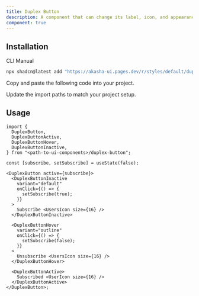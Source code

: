 ```yaml
---
title: Duplex Button
description: A component that can change its label, icon, and appearance based on active and hover states.
component: true
---
```


<ComponentPreview
  name="duplex-button-demo"
  description="DuplexButton example"
/>

## Installation

<Tabs defaultValue="cli">

<TabsList>
  <TabsTrigger value="cli">CLI</TabsTrigger>
  <TabsTrigger value="manual">Manual</TabsTrigger>
</TabsList>

<TabsContent value="cli">

```bash
npx shadcn@latest add "https://akasha-ui.pages.dev/r/styles/default/duplex-button.json"
```

</TabsContent>

<TabsContent value="manual">

<Steps>

<Step>Copy and paste the following code into your project.</Step>

<ComponentSource name="duplex-button" />

<Step>Update the import paths to match your project setup.</Step>

</Steps>

</TabsContent>

</Tabs>

## Usage

```tsx
import {
  DuplexButton,
  DuplexButtonActive,
  DuplexButtonHover,
  DuplexButtonInactive,
} from "<path-to-ui-components>/duplex-button";
```

```tsx
const [subscribe, setSubscribe] = useState(false);

<DuplexButton active={subscribe}>
  <DuplexButtonInactive
    variant="default"
    onClick={() => {
      setSubscribe(true);
    }}
  >
    Subscribe <UsersIcon size={16} />
  </DuplexButtonInactive>

  <DuplexButtonHover
    variant="outline"
    onClick={() => {
      setSubscribe(false);
    }}
  >
    Unsubscribe <UsersIcon size={16} />
  </DuplexButtonHover>

  <DuplexButtonActive>
    Subscribed <UserIcon size={16} />
  </DuplexButtonActive>
</DuplexButton>;
```

